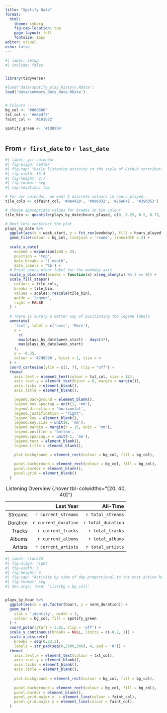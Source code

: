 ```yaml
---
title: "Spotify Data"
format:
  html: 
    theme: cyborg
    fig-cap-location: top
    page-layout: full
    fontsize: 16px
editor: visual
echo: false
---
```


```r
#| label: setup
#| include: false


library(tidyverse)

#load('data/spotify_play_history.RData')
load('data/summary_date_data.RData')


# Colours ----
bg_col <- '#060606'
txt_col <- '#e6edf3'
faint_col <- '#161b22'

spotify_green <- '#1DB954'
  
```

## From `r first_date` to `r last_date`

```r
#| label: git-calendar
#| fig-align: center
#| fig-cap: "Daily listening activity in the style of Github contributions"
#| fig-width: 13.5
#| fig-height: 2.7
#| fig-format: svg
#| cap-location: top

# For our calendar, we want 5 discrete colours in hours_played.
tile_cols <- c(faint_col, '#0e4429', '#006d32', '#26a641', '#39d353')

# Choose appropriate values for breaks in bin colour
tile_bin <- quantile(plays_by_date$hours_played, c(0, 0.25, 0.5, 0.75, 0.95))

# Next lets construct the plot
plays_by_date %>%
  ggplot(aes(x = week_start, y = fct_rev(weekday), fill = hours_played)) +
  geom_tile(colour = bg_col, linejoin = 'round', linewidth = 2) +
  
  scale_x_date(
    expand = expansion(add = 2),
    position = 'top',
    date_breaks = "1 month",
    date_labels = '%b') +
  # Print every other label for the weekday axis
  scale_y_discrete(breaks = function(x) x[seq_along(x) %% 2 == 0]) +
  scale_fill_stepsn(
    colours = tile_cols,
    breaks = tile_bin,
    values = scales::rescale(tile_bin),
    guide = 'legend',
    right = FALSE
  ) +
  
  # There is surely a better way of positioning the legend labels
  annotate(
    'text', label = c('Less', 'More'),
    x = 
      c(
      max(plays_by_date$week_start) - days(47),
      max(plays_by_date$week_start)
    ),
    y = -0.35, 
    colour = '#7d8590', hjust = 1, size = 4
  ) +
  coord_cartesian(ylim = c(1, 7), clip = "off") +
  theme(
    axis.text = element_text(colour = txt_col, size = 12),
    axis.text.y = element_text(hjust = 0, margin = margin()),
    axis.ticks = element_blank(),
    axis.title = element_blank(),

    legend.background = element_blank(),
    legend.box.spacing = unit(1, 'mm'),
    legend.direction = 'horizontal',
    legend.justification = "right",
    legend.key = element_blank(),
    legend.key.size = unit(8, 'mm'),
    legend.margin = margin(r = 15, unit = 'mm'),
    legend.position = 'bottom',
    legend.spacing.x = unit(-1, 'mm'),
    legend.text = element_blank(),
    legend.title = element_blank(),

    plot.background = element_rect(colour = bg_col, fill = bg_col),
    
    panel.background = element_rect(colour = bg_col, fill = bg_col),
    panel.border = element_blank(),
    panel.grid = element_blank()
  )
```



:::::{layout="[-5, 50, -10, 30, -5]"}

|          |           Last Year |         All-Time |
|---------:|--------------------:|-----------------:|
| Streams  |`r current_streams`  |`r total_streams` |
| Duration |`r current_duration` |`r total_duration`|
| Tracks   |`r current_tracks`   |`r total_tracks`  |
| Albums   |`r current_albums`   |`r total_albums`  |
| Artists  |`r current_artists`  |`r total_artists` |

: Listening Overview {.hover tbl-colwidths="[20, 40, 40]"}

```r
#| label: clock24
#| fig-align: right
#| fig-width: 3
#| fig-height: 3
#| fig-cap: "Activity by time of day proportional to the most active hour"
#| fig-format: svg
#| dev.args: !expr 'list(bg = bg_col)'


plays_by_hour %>%
  ggplot(aes(x = as.factor(hour), y = norm_duration)) +
  geom_bar(
    stat = 'identity', width = 1,
    colour = bg_col, fill = spotify_green
  ) +
  coord_polar(start = 3.01, clip = 'off') +
  scale_y_continuous(breaks = NULL, limits = c(-0.2, 1)) +
  scale_x_discrete(
    breaks = seq(0,23,3),
    labels = str_pad(seq(0,2300,300), 4, pad = '0')) +
  theme(
    axis.text.x = element_text(colour = txt_col),
    axis.text.y = element_blank(),
    axis.ticks = element_blank(),
    axis.title = element_blank(),
    
    plot.background = element_rect(colour = bg_col, fill = bg_col),
    
    panel.background = element_rect(colour = bg_col, fill = bg_col),
    panel.border = element_blank(),
    panel.grid.major.x  = element_line(colour = faint_col),
    panel.grid.major.y = element_line(colour = faint_col),
  )

```

:::::



